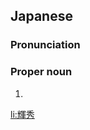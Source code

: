 ==Japanese==
{{ja-kanjitab|てる|ひで}}

===Pronunciation===
{{ja-pron|てるひで}}

===Proper noun===
{{ja-pos|proper|てるひで}}

# {{given name|male|lang=ja|sort=てるひで}}

[[li:輝秀]]